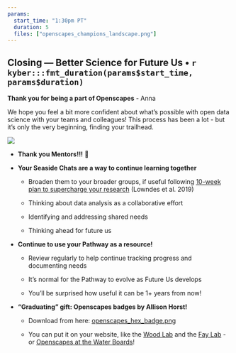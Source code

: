 ```yaml
---
params: 
  start_time: "1:30pm PT"
  duration: 5
  files: ["openscapes_champions_landscape.png"]
---
```


## Closing --- Better Science for Future Us • `r kyber:::fmt_duration(params$start_time, params$duration)`

**Thank you for being a part of Openscapes** - Anna

We hope you feel a bit more confident about what's possible with open data science with your teams and colleagues! This process has been a lot - but it’s only the very beginning, finding your trailhead.

![](openscapes_champions_landscape.png)

-   **Thank you Mentors!!!** 🤩

-   **Your Seaside Chats are a way to continue learning together**

    -   Broaden them to your broader groups, if useful following [10-week plan to supercharge your research](https://www.nature.com/articles/d41586-019-03335-4) (Lowndes et al. 2019)

    -   Thinking about data analysis as a collaborative effort

    -   Identifying and addressing shared needs

    -   Thinking ahead for future us

-   **Continue to use your Pathway as a resource!**

    -   Review regularly to help continue tracking progress and documenting needs

    -   It's normal for the Pathway to evolve as Future Us develops

    -   You'll be surprised how useful it can be 1+ years from now!

-   **"Graduating" gift: Openscapes badges by Allison Horst!**

    -   Download from here: [openscapes_hex_badge.png](https://github.com/Openscapes/how_we_work/blob/main/openscapes_hex_badge.png)

    -   You can put it on your website, like the [Wood Lab](https://chelsealwood.com/research/) and the [Fay Lab](https://thefaylab.github.io/lab-manual/index.html) - or [Openscapes at the Water Boards](https://cawaterboarddatacenter.github.io/swrcb-openscapes/)!
